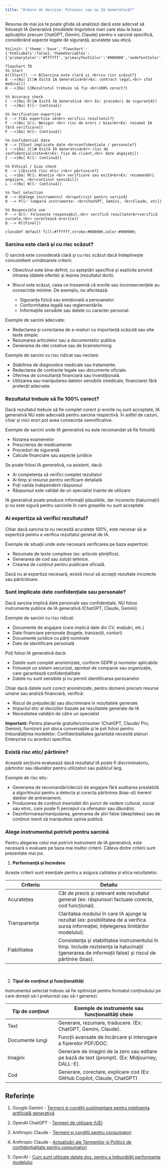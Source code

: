 ```yaml
---
title: "Arbore de decizie: Folosesc sau nu IA Generativă?"
---
```


Resursa de mai jos te poate ghida să analizezi dacă este adecvat să folosești IA Generativă (modelele lingvistice mari care stau la baza aplicațiilor precum ChatGPT, Gemini, Claude) pentru o sarcină specifică, considerând aspecte legate de siguranță, acuratețe sau etică.

```{=html}
<style>
.mermaid .edgeLabel text,
.mermaid .edgeLabel tspan {
    fill: #000 !important;
    font-weight: 600 !important;
}
</style>
```

```mermaid

%%{init: {'theme':'base','flowchart':{'htmlLabels':false},'themeVariables':{'primaryColor':'#ffffff','primaryTextColor':'#000000','nodeTextColor':'#000000','textColor':'#000000','primaryBorderColor':'#000000','lineColor':'#000000'}}}%%

flowchart TD
%% Start
A([Start]) --> B{Sarcina este clară și <br>cu risc scăzut?}
B -->|Nu| Z([❌ Evită IA Generativă<br>Ex: contract legal,<br> sfat medical])
B -->|Da| C{Rezultatul trebuie să fie <br>100% corect?}

%% Accuracy check
C -->|Da| D([❌ Evită IA Generativă <br> Ex: proceduri de siguranță])
C -->|Nu| E([✅ Continuă])

%% Verification expertise
E --> F{Ai expertiza să<br> verifici rezultatul?}
F -->|Nu| G([⚠️ Nesigur <br> risc de erori / bias<br>Ex: rezumat IA fără verificare])
F -->|Da| H([✅ Continuă])

%% Confidential data
H --> I{Sunt implicate date <br>confidențiale / personale?}
I -->|Da| J([❌ Evită IA Generativă<br> risc de confidențialitate<br>Ex: fișe de client,<br> date angajați])
I -->|Nu| K([✅ Continuă])

%% Ethical / bias check
K --> L{Există risc etic /<br> părtinire?}
L -->|Da| M([⚠️ Atenție <br> verificare sau evită<br>Ex: recomandări angajare, <br>conținut sensibil])
L -->|Nu| N([✅ Continuă])

%% Tool selection
N --> O{Alege instrumentul <br>potrivit pentru sarcină}
O --> P([✅ Compară instrumente: <br>ChatGPT, Gemini, <br>Claude, etc])

%% Responsible use
P --> Q([✅ Folosește responsabil,<br> verifică rezultate<br>verifică sursele,<br> corectează erorile])
Q --> R([Final])

classDef default fill:#ffffff,stroke:#000000,color:#000000;

```

### Sarcina este clară și cu risc scăzut?

O sarcină este considerată clară și cu risc scăzut dacă îndeplinește concomitent următoarele criterii:

-   Obiectivul este bine definit, cu așteptări specifice și explicite privind intrarea (datele oferite) și ieșirea (rezultatul dorit).

-   Riscul este scăzut, ceea ce înseamnă că erorile sau inconsecvențele au consecințe minime. De exemplu, nu afectează:

    -   Siguranța fizică sau emoțională a persoanelor.
    -   Conformitatea legală sau reglementările.
    -   Informațiile sensibile sau datele cu caracter personal.

Exemple de sarcini adecvate:

-   Redactarea și corectarea de e-mailuri cu importanță scăzută sau alte texte simple.
-   Rezumarea articolelor sau a documentelor publice.
-   Generarea de idei creative sau de brainstorming.

Exemple de sarcini cu risc ridicat sau neclare:

-   Stabilirea de diagnostice medicale sau tratamente.
-   Redactarea de contracte legale sau documente oficiale.
-   Oferirea de consultanță financiară sau investițională.
-   Utilizarea sau manipularea datelor sensibile (medicale, financiare) fără protecții adecvate.

### Rezultatul trebuie să fie 100% corect?

Dacă rezultatul trebuie să fie complet corect și erorile nu sunt acceptate, IA generativă NU este adecvată pentru sarcina respectivă. În astfel de cazuri, chiar și mici erori pot avea consecințe semnificative.

Exemple de sarcini unde IA generativă nu este recomandat să fie folosită:

- Notarea examenelor
- Prescrierea de medicamente
- Proceduri de siguranță
- Calcule financiare sau aspecte juridice

Se poate folosi IA generativă, ca asistent, dacă:

- Ai competența să verifici complet rezultatul
- Ai timp și resurse pentru verificare detaliată 
- Poți valida independent răspunsul
- Răspunsul este validat de un specialist înainte de utilizare

IA generativă poate produce informații plauzibile, dar incorecte (halucinații) și nu este sigură pentru sarcinile în care greșelile nu sunt acceptate. 


### Ai expertiza să verifici rezultatul?

Chiar dacă sarcina ta nu necesită acuratețe 100%, este necesar să ai expertiză pentru a verifica rezultatul generat de IA. 

Exemple de situații unde este necesară verificarea pe baza expertizei:

-   Rezumate de texte complexe (ex: articole științifice).
-   Generarea de cod sau soluții tehnice.
-   Crearea de conținut pentru publicare oficială.

Dacă nu ai expertiza necesară, există riscul să accepți rezultate incorecte sau părtinitoare.

### Sunt implicate date confidențiale sau personale?

Dacă sarcina implică date personale sau confidențiale, NU folosi 
instrumente publice de IA generativă (ChatGPT, Claude, Gemini).

Exemple de sarcini cu risc ridicat:

-   Documente de angajare (care implică date din CV, evaluări, etc.)
-   Date financiare personale (bugete, tranzacții, conturi)
-   Documente juridice cu părți nominale
-   Date de identificare personală

Poți folosi IA generativă dacă:

-  Datele sunt complet anonimizate, conform GDPR și normelor aplicabile
-  Folosești un sistem securizat, aprobat de companie sau organizație, care garantează confidențialitate
-  Datele nu sunt sensibile și nu permit identificarea persoanelor

Chiar dacă datele sunt corect anonimizate, pentru domenii precum resurse umane sau analiză financiară, verifică:

- Riscul de prejudecăți sau discriminare în rezultatele generate
- Impactul etic al deciziilor bazate pe rezultatele generate de IA
- Necesitatea validării de către un specialist

**Important:** Pentru planurile gratuite/consumer (ChatGPT, 
Claude/ Pro, Gemini), furnizorii pot stoca conversațiile și le 
pot folosi pentru îmbunătățirea modelelor. Confidențialitatea 
garantată necesită planuri Enterprise cu acorduri specifice.


### Există risc etic/ părtinire?

Această secțiune evaluează dacă rezultatul IA poate fi discriminatoriu, părtinitor sau dăunător pentru utilizatori sau publicul larg.

Exemple de risc etic:

-   Generarea de recomandări/decizii de angajare fără auditarea prealabilă a algoritmului pentru a detecta și corecta părtinirea (bias-ul) inerent datelor de antrenament.
-   Producerea de conținut insensibil din punct de vedere cultural, social sau etnic, care poate fi perceput ca ofensator sau dăunător.
-   Dezinformarea/manipularea, generarea de știri false (deepfakes) sau de conținut menit să manipuleze opinia publică.

### Alege instrumentul potrivit pentru sarcină

Pentru alegerea celui mai potrivit instrument de IA generativă, este necesară o evaluare pe baza mai multor criterii. Câteva dintre criterii sunt prezentate mai jos.

1.  **Performanță și încredere**

Aceste criterii sunt esențiale pentru a asigura calitatea și etica rezultatelor.

| Criteriu | Detaliu |
|-----------------------|------------------------------------------------|
| Acuratețea | Cât de precis și relevant este rezultatul generat (ex: răspunsuri factuale corecte, cod funcțional). |
| Transparența | Claritatea modului în care IA ajunge la rezultat (ex: posibilitatea de a verifica sursa informației, înțelegerea limitărilor modelului). |
| Fiabilitatea | Consistența și stabilitatea instrumentului în timp. Include rezistența la halucinații (generarea de informații false) și riscul de părtinire (bias). |

<br>

2.  **Tipul de conținut și funcționalități**

Instrumentul selectat trebuie să fie optimizat pentru formatul conținutului pe care dorești să-l prelucrezi sau să-l generezi.

| Tip de conținut | Exemple de instrumente sau funcționalități cheie |
|-----------------------|------------------------------------------------|
| Text | Generare, rezumare, traducere. (Ex: ChatGPT, Gemini, Claude). |
| Documente lungi | Funcții avansate de încărcare și interogare a fișierelor PDF/DOC. |
| Imagini | Generare de imagini de la zero sau editare pe bază de text (prompt). (Ex: Midjourney, DALL-E). |
| Cod | Generare, corectare, explicare cod (Ex: GitHub Copilot, Claude, ChatGPT)  |

## Referințe

1. Google Gemini - [Termeni și condiții suplimentare pentru inteligența artificială generativă](https://policies.google.com/terms/generative-ai)

2. OpenAI ChatGPT - [Termeni de utilizare (UE)](https://openai.com/policies/eu-terms-of-use/)

3. Anthropic Claude - [Termeni și condiții pentru consumatori](https://www.anthropic.com/legal/consumer-terms)

4. Anthropic Claude - [Actualizări ale Termenilor și Politicii de confidențialitate pentru consumatori](https://www.anthropic.com/news/updates-to-our-consumer-terms)

5. OpenAI - [Cum sunt utilizate datele dvs. pentru a îmbunătăți performanța modelului](https://help.openai.com/en/articles/5722486-how-your-data-is-used-to-improve-model-performance)